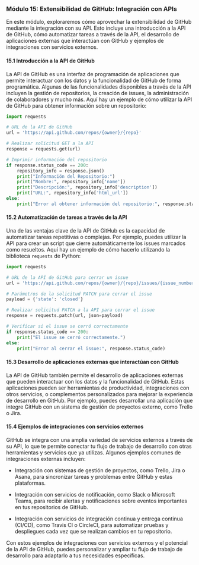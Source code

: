 ### Módulo 15: Extensibilidad de GitHub: Integración con APIs

En este módulo, exploraremos cómo aprovechar la extensibilidad de GitHub mediante la integración con su API. Esto incluye una introducción a la API de GitHub, cómo automatizar tareas a través de la API, el desarrollo de aplicaciones externas que interactúan con GitHub y ejemplos de integraciones con servicios externos.

#### 15.1 Introducción a la API de GitHub

La API de GitHub es una interfaz de programación de aplicaciones que permite interactuar con los datos y la funcionalidad de GitHub de forma programática. Algunas de las funcionalidades disponibles a través de la API incluyen la gestión de repositorios, la creación de issues, la administración de colaboradores y mucho más. Aquí hay un ejemplo de cómo utilizar la API de GitHub para obtener información sobre un repositorio:

```python
import requests

# URL de la API de GitHub
url = 'https://api.github.com/repos/{owner}/{repo}'

# Realizar solicitud GET a la API
response = requests.get(url)

# Imprimir información del repositorio
if response.status_code == 200:
    repository_info = response.json()
    print("Información del Repositorio:")
    print("Nombre:", repository_info['name'])
    print("Descripción:", repository_info['description'])
    print("URL:", repository_info['html_url'])
else:
    print("Error al obtener información del repositorio:", response.status_code)
```

#### 15.2 Automatización de tareas a través de la API

Una de las ventajas clave de la API de GitHub es la capacidad de automatizar tareas repetitivas o complejas. Por ejemplo, puedes utilizar la API para crear un script que cierre automáticamente los issues marcados como resueltos. Aquí hay un ejemplo de cómo hacerlo utilizando la biblioteca `requests` de Python:

```python
import requests

# URL de la API de GitHub para cerrar un issue
url = 'https://api.github.com/repos/{owner}/{repo}/issues/{issue_number}'

# Parámetros de la solicitud PATCH para cerrar el issue
payload = {'state': 'closed'}

# Realizar solicitud PATCH a la API para cerrar el issue
response = requests.patch(url, json=payload)

# Verificar si el issue se cerró correctamente
if response.status_code == 200:
    print("El issue se cerró correctamente.")
else:
    print("Error al cerrar el issue:", response.status_code)
```

#### 15.3 Desarrollo de aplicaciones externas que interactúan con GitHub

La API de GitHub también permite el desarrollo de aplicaciones externas que pueden interactuar con los datos y la funcionalidad de GitHub. Estas aplicaciones pueden ser herramientas de productividad, integraciones con otros servicios, o complementos personalizados para mejorar la experiencia de desarrollo en GitHub. Por ejemplo, puedes desarrollar una aplicación que integre GitHub con un sistema de gestión de proyectos externo, como Trello o Jira.

#### 15.4 Ejemplos de integraciones con servicios externos

GitHub se integra con una amplia variedad de servicios externos a través de su API, lo que te permite conectar tu flujo de trabajo de desarrollo con otras herramientas y servicios que ya utilizas. Algunos ejemplos comunes de integraciones externas incluyen:

- Integración con sistemas de gestión de proyectos, como Trello, Jira o Asana, para sincronizar tareas y problemas entre GitHub y estas plataformas.
  
- Integración con servicios de notificación, como Slack o Microsoft Teams, para recibir alertas y notificaciones sobre eventos importantes en tus repositorios de GitHub.

- Integración con servicios de integración continua y entrega continua (CI/CD), como Travis CI o CircleCI, para automatizar pruebas y despliegues cada vez que se realizan cambios en tu repositorio.

Con estos ejemplos de integraciones con servicios externos y el potencial de la API de GitHub, puedes personalizar y ampliar tu flujo de trabajo de desarrollo para adaptarlo a tus necesidades específicas.